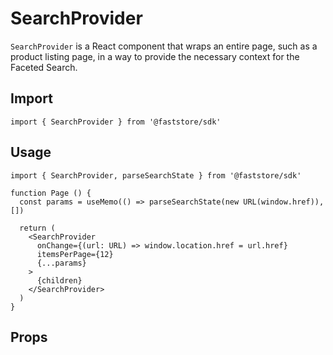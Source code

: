 
# SearchProvider

`SearchProvider` is a React component that wraps an entire page, such as a product listing page, in a way to provide the necessary context for the Faceted Search.

## Import

```tsx
import { SearchProvider } from '@faststore/sdk'
```

## Usage

```tsx
import { SearchProvider, parseSearchState } from '@faststore/sdk'

function Page () {
  const params = useMemo(() => parseSearchState(new URL(window.href)), [])

  return (
    <SearchProvider
      onChange={(url: URL) => window.location.href = url.href}
      itemsPerPage={12}
      {...params}
    >
      {children}
    </SearchProvider>
  )
}
```

## Props

<PropsComponent
    name="onChange"
    type="(url: URL) => void"
    description="Callback function responsible for handling changes in the facet state."
/>

<PropsComponent
    name="itemsPerPage"
    type="number"
    description="Number of product items displayed on a given page."
/>

<PropsComponent
    name="sort"
    type="SearchSort"
    description="Sorting criteria of the search result (e.g., price_asc, orders_desc, discount_desc, etc.)."
/>

<PropsComponent
    name="term"
    type="string | null"
    description="Full-text term used on the search."
/>

<PropsComponent
    name="page"
    type="number"
    description="Current page index of search pagination."
/>

<PropsComponent
    name="base"
    type="string"
    description="Base URL path of the search page. Useful when dealing with localization and prefixing paths by locale (e.g., /pt-br/)."
/>

<PropsComponent
    name="selectedFacets"
    type="Array<{ key: string, value: string }>"
    description="Array of selected facets on the search. Make sure NOT to include personalization facets, like channel or price tables"
/>
